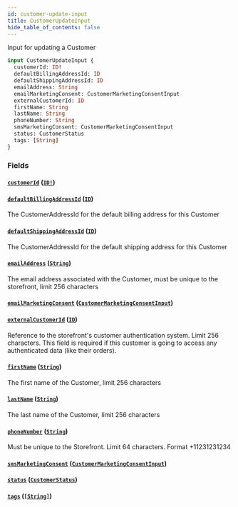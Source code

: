 ```yaml
---
id: customer-update-input
title: CustomerUpdateInput
hide_table_of_contents: false
---
```



Input for updating a Customer

```graphql
input CustomerUpdateInput {
  customerId: ID!
  defaultBillingAddressId: ID
  defaultShippingAddressId: ID
  emailAddress: String
  emailMarketingConsent: CustomerMarketingConsentInput
  externalCustomerId: ID
  firstName: String
  lastName: String
  phoneNumber: String
  smsMarketingConsent: CustomerMarketingConsentInput
  status: CustomerStatus
  tags: [String]
}
```


### Fields

#### [`customerId`](#) ([`ID!`](/demand/api/graphql-admin/reference/scalars/id))




#### [`defaultBillingAddressId`](#) ([`ID`](/demand/api/graphql-admin/reference/scalars/id))

The CustomerAddressId for the default billing address for this Customer


#### [`defaultShippingAddressId`](#) ([`ID`](/demand/api/graphql-admin/reference/scalars/id))

The CustomerAddressId for the default shipping address for this Customer


#### [`emailAddress`](#) ([`String`](/demand/api/graphql-admin/reference/scalars/string))

The email address associated with the Customer, must be unique to the storefront, limit 256 characters


#### [`emailMarketingConsent`](#) ([`CustomerMarketingConsentInput`](/demand/api/graphql-admin/reference/inputs/customer-marketing-consent-input))




#### [`externalCustomerId`](#) ([`ID`](/demand/api/graphql-admin/reference/scalars/id))

Reference to the storefront's customer authentication system. Limit 256 characters.
This field is required if this customer is going to access any authenticated data (like their orders).


#### [`firstName`](#) ([`String`](/demand/api/graphql-admin/reference/scalars/string))

The first name of the Customer, limit 256 characters


#### [`lastName`](#) ([`String`](/demand/api/graphql-admin/reference/scalars/string))

The last name of the Customer, limit 256 characters


#### [`phoneNumber`](#) ([`String`](/demand/api/graphql-admin/reference/scalars/string))

Must be unique to the Storefront. Limit 64 characters. Format +11231231234


#### [`smsMarketingConsent`](#) ([`CustomerMarketingConsentInput`](/demand/api/graphql-admin/reference/inputs/customer-marketing-consent-input))




#### [`status`](#) ([`CustomerStatus`](/demand/api/graphql-admin/reference/enums/customer-status))




#### [`tags`](#) ([`[String]`](/demand/api/graphql-admin/reference/scalars/string))







